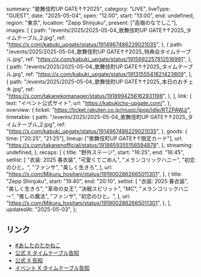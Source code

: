  summary: "歌舞伎町UP GATE↑↑2025",
  category: "LIVE",
  liveType: "GUEST",
  date: "2025-05-04",
  open: "12:00",
  start: "13:00",
  end: undefined,
  region: "東京",
  location: "Zepp Shinjuku",
  present: ["高嶺のなでしこ"],
  images: [
    {
      path: "/events/2025/2025-05-04_歌舞伎町UP GATE↑↑2025_タイムテーブル_2.jpg",
      ref: "https://x.com/kabuki_upgate/status/1914967486229021035",
    },
    {
      path: "/events/2025/2025-05-04_歌舞伎町UP GATE↑↑2025_特典会タイムテーブル.jpg",
      ref: "https://x.com/kabuki_upgate/status/1915692257912516991",
    },
    {
      path: "/events/2025/2025-05-04_歌舞伎町UP GATE↑↑2025_タイムテーブル.jpg",
      ref: "https://x.com/kabuki_upgate/status/1913155541821423809",
    },
    {
      path: "/events/2025/2025-05-04_歌舞伎町UP GATE↑↑2025_本日のおチェキ.jpg",
      ref: "https://x.com/takanekomanager/status/1918994256162931198",
    },
  ],
  link: {
    text: "イベント公式サイト",
    url: "https://kabukicho-upgate.com/",
  },
  overview: {
    ticket: "https://ticket.rakuten.co.jp/music/jpop/idle/RTZPAWJ/",
    timetable: {
      path: "/events/2025/2025-05-04_歌舞伎町UP GATE↑↑2025_タイムテーブル_2.jpg",
      ref: "https://x.com/kabuki_upgate/status/1914967486229021035",
    },
    goods: {
      time: ["20:25", "21:25"],
      lineup: ["歌舞伎町UP GATE↑↑限定カード"],
      url: "https://x.com/takanenofficial/status/1918659355156594878",
    },
    streaming: undefined,
  },
  recaps: [
    {
      title: "野外ステージ",
      start: "16:25",
      end: "16:45",
      setlist: [
        "衣装: 2025 春衣装",
        "可愛くてごめん",
        "メランコリックハニー",
        "初恋のひと。",
        "ファンサ",
        "美しく生きろ",
      ],
      url: "https://x.com/Mikuru_hositani/status/1919002862665011301",
    },
    {
      title: "Zepp Shinjuku",
      start: "19:40",
      end: "20:10",
      setlist: [
        "衣装: 2025 春衣装",
        "美しく生きろ",
        "革命の女王",
        "決戦スピリット",
        "MC",
        "メランコリックハニー",
        "推しの魔法",
        "ファンサ",
        "初恋のひと。",
      ],
      url: "https://x.com/Mikuru_hositani/status/1919002862665011301",
    },
  ],
  updatedAt: "2025-05-03",
};

## リンク

- [#あしたのたかねこ](https://x.com/takanenofficial/status/1918659355156594878)
- [公式 X タイムテーブル告知](https://x.com/takanenofficial/status/1913216019633737842)
- [公式 X 告知](https://x.com/takanenofficial/status/1902321700043448401)
- [イベント X タイムテーブル告知](https://x.com/kabuki_upgate/status/1913155541821423809)
